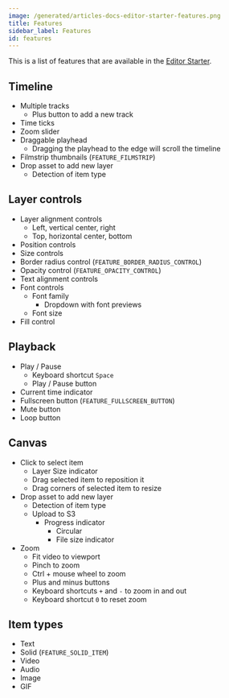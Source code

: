 ```yaml
---
image: /generated/articles-docs-editor-starter-features.png
title: Features
sidebar_label: Features
id: features
---
```


This is a list of features that are available in the [Editor Starter](https://remotion.pro/editor-starter).

## Timeline

- Multiple tracks
  - Plus button to add a new track
- Time ticks
- Zoom slider
- Draggable playhead
  - Dragging the playhead to the edge will scroll the timeline
- Filmstrip thumbnails (`FEATURE_FILMSTRIP`)
- Drop asset to add new layer
  - Detection of item type

## Layer controls

- Layer alignment controls
  - Left, vertical center, right
  - Top, horizontal center, bottom
- Position controls
- Size controls
- Border radius control (`FEATURE_BORDER_RADIUS_CONTROL`)
- Opacity control (`FEATURE_OPACITY_CONTROL`)
- Text alignment controls
- Font controls
  - Font family
    - Dropdown with font previews
  - Font size
- Fill control

## Playback

- Play / Pause
  - Keyboard shortcut `Space`
  - Play / Pause button
- Current time indicator
- Fullscreen button (`FEATURE_FULLSCREEN_BUTTON`)
- Mute button
- Loop button

## Canvas

- Click to select item
  - Layer Size indicator
  - Drag selected item to reposition it
  - Drag corners of selected item to resize
- Drop asset to add new layer
  - Detection of item type
  - Upload to S3
    - Progress indicator
      - Circular
      - File size indicator
- Zoom
  - Fit video to viewport
  - Pinch to zoom
  - Ctrl + mouse wheel to zoom
  - Plus and minus buttons
  - Keyboard shortcuts `+` and `-` to zoom in and out
  - Keyboard shortcut `0` to reset zoom

## Item types

- Text
- Solid (`FEATURE_SOLID_ITEM`)
- Video
- Audio
- Image
- GIF
